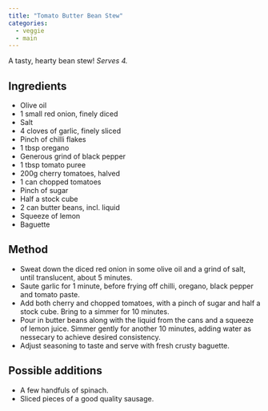 ```yaml
---
title: "Tomato Butter Bean Stew"
categories: 
  - veggie
  - main
---
```


::: column-page-right
A tasty, hearty bean stew! *Serves 4.*
:::

::: column-margin
## Ingredients

-   Olive oil
-   1 small red onion, finely diced
-   Salt
-   4 cloves of garlic, finely sliced
-   Pinch of chilli flakes
-   1 tbsp oregano
-   Generous grind of black pepper
-   1 tbsp tomato puree
-   200g cherry tomatoes, halved
-   1 can chopped tomatoes
-   Pinch of sugar
-   Half a stock cube
-   2 can butter beans, incl. liquid
-   Squeeze of lemon
-   Baguette
:::

::: column-body
## Method

-   Sweat down the diced red onion in some olive oil and a grind of salt, until translucent, about 5 minutes.
-   Saute garlic for 1 minute, before frying off chilli, oregano, black pepper and tomato paste.
-   Add both cherry and chopped tomatoes, with a pinch of sugar and half a stock cube. Bring to a simmer for 10 minutes.
-   Pour in butter beans along with the liquid from the cans and a squeeze of lemon juice. Simmer gently for another 10 minutes, adding water as nessecary to achieve desired consistency.
-   Adjust seasoning to taste and serve with fresh crusty baguette.

## Possible additions

-   A few handfuls of spinach.
-   Sliced pieces of a good quality sausage.
:::
